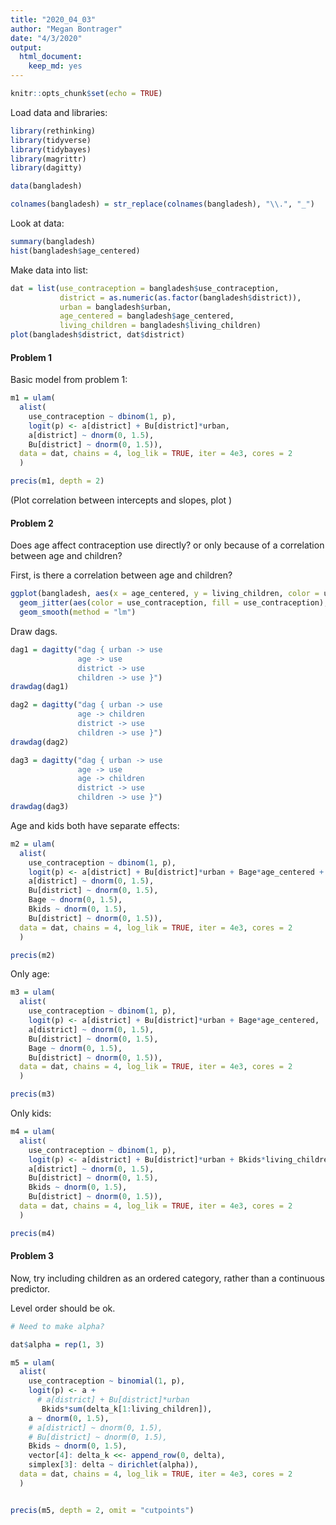 ```yaml
---
title: "2020_04_03"
author: "Megan Bontrager"
date: "4/3/2020"
output: 
  html_document: 
    keep_md: yes
---
```


```r
knitr::opts_chunk$set(echo = TRUE)
```

Load data and libraries:

```r
library(rethinking)
library(tidyverse)
library(tidybayes)
library(magrittr)
library(dagitty)

data(bangladesh) 

colnames(bangladesh) = str_replace(colnames(bangladesh), "\\.", "_")

```

Look at data:
```r
summary(bangladesh) 
hist(bangladesh$age_centered)
```

Make data into list:

```r
dat = list(use_contraception = bangladesh$use_contraception, 
           district = as.numeric(as.factor(bangladesh$district)),
           urban = bangladesh$urban,
           age_centered = bangladesh$age_centered,
           living_children = bangladesh$living_children)
plot(bangladesh$district, dat$district)
```

#### Problem 1

Basic model from problem 1:

```r
m1 = ulam(
  alist(
    use_contraception ~ dbinom(1, p),
    logit(p) <- a[district] + Bu[district]*urban,
    a[district] ~ dnorm(0, 1.5),
    Bu[district] ~ dnorm(0, 1.5)),
  data = dat, chains = 4, log_lik = TRUE, iter = 4e3, cores = 2
  )
```

```r
precis(m1, depth = 2)
```

(Plot correlation between intercepts and slopes, plot )

#### Problem 2

Does age affect contraception use directly? or only because of a correlation between age and children?

First, is there a correlation between age and children?

```r
ggplot(bangladesh, aes(x = age_centered, y = living_children, color = use_contraception, fill = use_contraception, group = use_contraception)) +
  geom_jitter(aes(color = use_contraception, fill = use_contraception), alpha = 0.2) +
  geom_smooth(method = "lm")
```


Draw dags.

```r
dag1 = dagitty("dag { urban -> use
               age -> use
               district -> use
               children -> use }")
drawdag(dag1)

dag2 = dagitty("dag { urban -> use
               age -> children
               district -> use
               children -> use }")
drawdag(dag2)

dag3 = dagitty("dag { urban -> use
               age -> use
               age -> children
               district -> use
               children -> use }")
drawdag(dag3)

```


Age and kids both have separate effects:

```r

m2 = ulam(
  alist(
    use_contraception ~ dbinom(1, p),
    logit(p) <- a[district] + Bu[district]*urban + Bage*age_centered + Bkids*living_children,
    a[district] ~ dnorm(0, 1.5),
    Bu[district] ~ dnorm(0, 1.5),
    Bage ~ dnorm(0, 1.5),
    Bkids ~ dnorm(0, 1.5),
    Bu[district] ~ dnorm(0, 1.5)),
  data = dat, chains = 4, log_lik = TRUE, iter = 4e3, cores = 2
  )

```

```r
precis(m2)
```


Only age:

```r

m3 = ulam(
  alist(
    use_contraception ~ dbinom(1, p),
    logit(p) <- a[district] + Bu[district]*urban + Bage*age_centered,
    a[district] ~ dnorm(0, 1.5),
    Bu[district] ~ dnorm(0, 1.5),
    Bage ~ dnorm(0, 1.5),
    Bu[district] ~ dnorm(0, 1.5)),
  data = dat, chains = 4, log_lik = TRUE, iter = 4e3, cores = 2
  )

```

```r
precis(m3)
```

Only kids:

```r

m4 = ulam(
  alist(
    use_contraception ~ dbinom(1, p),
    logit(p) <- a[district] + Bu[district]*urban + Bkids*living_children,
    a[district] ~ dnorm(0, 1.5),
    Bu[district] ~ dnorm(0, 1.5),
    Bkids ~ dnorm(0, 1.5),
    Bu[district] ~ dnorm(0, 1.5)),
  data = dat, chains = 4, log_lik = TRUE, iter = 4e3, cores = 2
  )

```

```r
precis(m4)
```

#### Problem 3

Now, try including children as an ordered category, rather than a continuous predictor. 

Level order should be ok. 



```r

# Need to make alpha? 

dat$alpha = rep(1, 3)

m5 = ulam(
  alist(
    use_contraception ~ binomial(1, p),
    logit(p) <- a +
      # a[district] + Bu[district]*urban 
       Bkids*sum(delta_k[1:living_children]),
    a ~ dnorm(0, 1.5),
    # a[district] ~ dnorm(0, 1.5),
    # Bu[district] ~ dnorm(0, 1.5),
    Bkids ~ dnorm(0, 1.5),
    vector[4]: delta_k <<- append_row(0, delta),
    simplex[3]: delta ~ dirichlet(alpha)),
  data = dat, chains = 4, log_lik = TRUE, iter = 4e3, cores = 2
  )


precis(m5, depth = 2, omit = "cutpoints")
```

